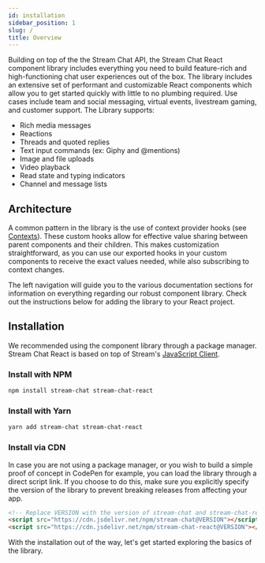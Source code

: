 ```yaml
---
id: installation
sidebar_position: 1
slug: /
title: Overview
---
```


Building on top of the the Stream Chat API, the Stream Chat React component library includes everything you need to build feature-rich and high-functioning chat user experiences out of the box. 
The library includes an extensive set of performant and customizable React components which allow you to get started quickly with little to no plumbing required.
Use cases include team and social messaging, virtual events, livestream gaming, and customer support. The Library supports:

- Rich media messages
- Reactions
- Threads and quoted replies
- Text input commands (ex: Giphy and @mentions)
- Image and file uploads
- Video playback
- Read state and typing indicators
- Channel and message lists

## Architecture

A common pattern in the library is the use of context provider hooks (see [Contexts](./contexts/chat_context)). These custom hooks allow for effective value sharing between parent components and their children.
This makes customization straightforward, as you can use our exported hooks in your custom components to receive the exact values needed, while also subscribing to context changes.

The left navigation will guide you to the various documentation sections for information on everything regarding our robust component library. Check out the instructions below for adding the library to your React project.

## Installation

We recommended using the component library through a package manager. Stream Chat React is based on top of Stream's [JavaScript Client](https://getstream.io/chat/docs/javascript/?language=javascript).

### Install with NPM

```bash
npm install stream-chat stream-chat-react
```

### Install with Yarn

```bash
yarn add stream-chat stream-chat-react
```

### Install via CDN

In case you are not using a package manager, or you wish to build a simple proof of concept in CodePen for example, you can load the library through a direct script link. 
If you choose to do this, make sure you explicitly specify the version of the library to prevent breaking releases from affecting your app.

```html
<!-- Replace VERSION with the version of stream-chat and stream-chat-react -->
<script src="https://cdn.jsdelivr.net/npm/stream-chat@VERSION"></script>
<script src="https://cdn.jsdelivr.net/npm/stream-chat-react@VERSION"></script>
```

With the installation out of the way, let's get started exploring the basics of the library.
